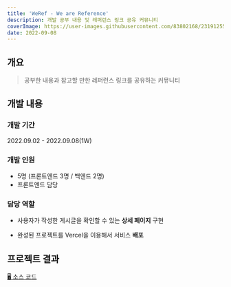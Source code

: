 ```yaml
---
title: 'WeRef - We are Reference'
description: 개발 공부 내용 및 레퍼런스 링크 공유 커뮤니티
coverImage: https://user-images.githubusercontent.com/83802168/231912556-9d5663c2-d2ee-419a-9a31-0edfc40e1151.png
date: 2022-09-08
---
```


## 개요

> 공부한 내용과 참고할 만한 레퍼런스 링크를 공유하는 커뮤니티

## 개발 내용

### 개발 기간

2022.09.02 - 2022.09.08(1W)

### 개발 인원

- 5명 (프론트엔드 3명 / 백엔드 2명)
- 프론트엔드 담당

### 담당 역할

- 사용자가 작성한 게시글을 확인할 수 있는 **상세 페이지** 구현

- 완성된 프로젝트를 Vercel을 이용해서 서비스 **배포**

## 프로젝트 결과

[🖥️ 소스 코드](https://github.com/woongsnote/weref)
